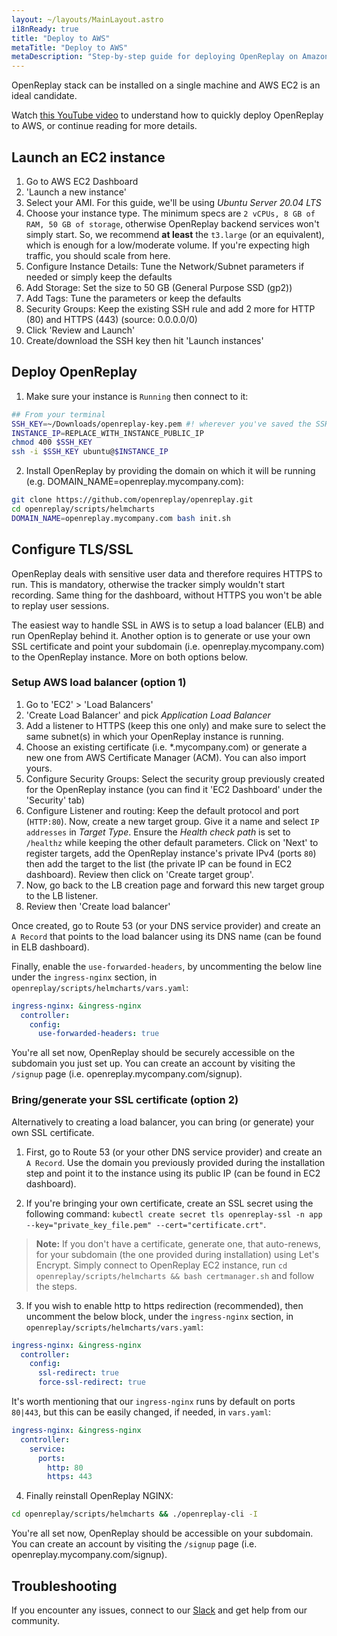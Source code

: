 ```yaml
---
layout: ~/layouts/MainLayout.astro
i18nReady: true
title: "Deploy to AWS"
metaTitle: "Deploy to AWS"
metaDescription: "Step-by-step guide for deploying OpenReplay on Amazon AWS."
---
```


OpenReplay stack can be installed on a single machine and AWS EC2 is an ideal candidate. 

Watch [this YouTube video](https://www.youtube.com/watch?v=0-02jJyL4_A) to understand how to quickly deploy OpenReplay to AWS, or continue reading for more details.

## Launch an EC2 instance

1. Go to AWS EC2 Dashboard
2. 'Launch a new instance'
3. Select your AMI. For this guide, we'll be using *Ubuntu Server 20.04 LTS*
4. Choose your instance type. The minimum specs are `2 vCPUs, 8 GB of RAM, 50 GB of storage`, otherwise OpenReplay backend services won't simply start. So, we recommend **at least** the `t3.large` (or an equivalent), which is enough for a low/moderate volume. If you're expecting high traffic, you should scale from here.
5. Configure Instance Details: Tune the Network/Subnet parameters if needed or simply keep the defaults
6. Add Storage: Set the size to 50 GB (General Purpose SSD (gp2))
7. Add Tags: Tune the parameters or keep the defaults
8. Security Groups: Keep the existing SSH rule and add 2 more for HTTP (80) and HTTPS (443) (source: 0.0.0.0/0)
9. Click 'Review and Launch'
10. Create/download the SSH key then hit 'Launch instances'

## Deploy OpenReplay

1. Make sure your instance is `Running` then connect to it:

```bash
## From your terminal
SSH_KEY=~/Downloads/openreplay-key.pem #! wherever you've saved the SSH key
INSTANCE_IP=REPLACE_WITH_INSTANCE_PUBLIC_IP
chmod 400 $SSH_KEY
ssh -i $SSH_KEY ubuntu@$INSTANCE_IP
```

2. Install OpenReplay by providing the domain on which it will be running (e.g. DOMAIN_NAME=openreplay.mycompany.com):

```bash
git clone https://github.com/openreplay/openreplay.git
cd openreplay/scripts/helmcharts
DOMAIN_NAME=openreplay.mycompany.com bash init.sh
```

## Configure TLS/SSL

OpenReplay deals with sensitive user data and therefore requires HTTPS to run. This is mandatory, otherwise the tracker simply wouldn't start recording. Same thing for the dashboard, without HTTPS you won't be able to replay user sessions.

The easiest way to handle SSL in AWS is to setup a load balancer (ELB) and run OpenReplay behind it. Another option is to generate or use your own SSL certificate and point your subdomain (i.e. openreplay.mycompany.com) to the OpenReplay instance. More on both options below.

### Setup AWS load balancer (option 1)

1. Go to 'EC2' > 'Load Balancers'
2. 'Create Load Balancer' and pick *Application Load Balancer*
3. Add a listener to HTTPS (keep this one only) and make sure to select the same subnet(s) in which your OpenReplay instance is running.
4. Choose an existing certificate (i.e. *.mycompany.com) or generate a new one from AWS Certificate Manager (ACM). You can also import yours.
5. Configure Security Groups: Select the security group previously created for the OpenReplay instance (you can find it 'EC2 Dashboard' under the 'Security' tab)
6. Configure Listener and routing: Keep the default protocol and port (`HTTP:80`). Now, create a new target group. Give it a name and select `IP addresses` in *Target Type*. Ensure the *Health check path* is set to `/healthz` while keeping the other default parameters. Click on 'Next' to register targets, add the OpenReplay instance's private IPv4 (ports `80`) then add the target to the list (the private IP can be found in EC2 dashboard). Review then click on 'Create target group'.
7. Now, go back to the LB creation page and forward this new target group to the LB listener.
8. Review then 'Create load balancer'

Once created, go to Route 53 (or your DNS service provider) and create an `A Record` that points to the load balancer using its DNS name (can be found in ELB dashboard).

Finally, enable the `use-forwarded-headers`, by uncommenting the below line under the `ingress-nginx` section, in `openreplay/scripts/helmcharts/vars.yaml`:
   
```yaml
ingress-nginx: &ingress-nginx
  controller:
    config:
      use-forwarded-headers: true
```

You're all set now, OpenReplay should be securely accessible on the subdomain you just set up. You can create an account by visiting the `/signup` page (i.e. openreplay.mycompany.com/signup).

### Bring/generate your SSL certificate (option 2)

Alternatively to creating a load balancer, you can bring (or generate) your own SSL certificate.

1. First, go to Route 53 (or your other DNS service provider) and create an `A Record`. Use the domain you previously provided during the installation step and point it to the instance using its public IP (can be found in EC2 dashboard).

2. If you're bringing your own certificate, create an SSL secret using the following command: `kubectl create secret tls openreplay-ssl -n app --key="private_key_file.pem" --cert="certificate.crt"`.

> **Note:** If you don't have a certificate, generate one, that auto-renews, for your subdomain (the one provided during installation) using Let's Encrypt. Simply connect to OpenReplay EC2 instance, run `cd openreplay/scripts/helmcharts && bash certmanager.sh` and follow the steps.

3. If you wish to enable http to https redirection (recommended), then uncomment the below block, under the `ingress-nginx` section, in `openreplay/scripts/helmcharts/vars.yaml`:
   
```yaml
ingress-nginx: &ingress-nginx
  controller:
    config:
      ssl-redirect: true
      force-ssl-redirect: true
```

It's worth mentioning that our `ingress-nginx` runs by default on ports `80|443`, but this can be easily changed, if needed, in `vars.yaml`:

```yaml
ingress-nginx: &ingress-nginx
  controller:
    service:
      ports:
        http: 80
        https: 443
```

4. Finally reinstall OpenReplay NGINX:

```bash
cd openreplay/scripts/helmcharts && ./openreplay-cli -I
```

You're all set now, OpenReplay should be accessible on your subdomain. You can create an account by visiting the `/signup` page (i.e. openreplay.mycompany.com/signup).

## Troubleshooting

If you encounter any issues, connect to our [Slack](https://slack.openreplay.com) and get help from our community.
